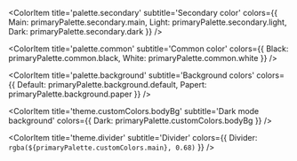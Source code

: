 

<Meta title='Colors' />

<ColorPalette>
  <ColorItem
    title='palette.primary'
    subtitle='Primary color'
    colors={{ Main: primaryPalette.primary.main,
      Light: primaryPalette.primary.light,
      Dark: primaryPalette.primary.dark
    }}
  />

<ColorItem
  title='palette.secondary'
  subtitle='Secondary color'
  colors={{
    Main: primaryPalette.secondary.main,
    Light: primaryPalette.secondary.light,
    Dark: primaryPalette.secondary.dark
  }}
/>

<ColorItem
  title='palette.common'
  subtitle='Common color'
  colors={{
    Black: primaryPalette.common.black,
    White: primaryPalette.common.white
  }}
/>

<ColorItem
  title='palette.background'
  subtitle='Background colors'
  colors={{
    Default: primaryPalette.background.default,
    Papert: primaryPalette.background.paper
  }}
/>

<ColorItem
  title='theme.customColors.bodyBg'
  subtitle='Dark mode background'
  colors={{ Dark: primaryPalette.customColors.bodyBg }}
/>

<ColorItem
  title='theme.divider'
  subtitle='Divider'
  colors={{ Divider: `rgba(${primaryPalette.customColors.main}, 0.68)` }}
/>

</ColorPalette>
